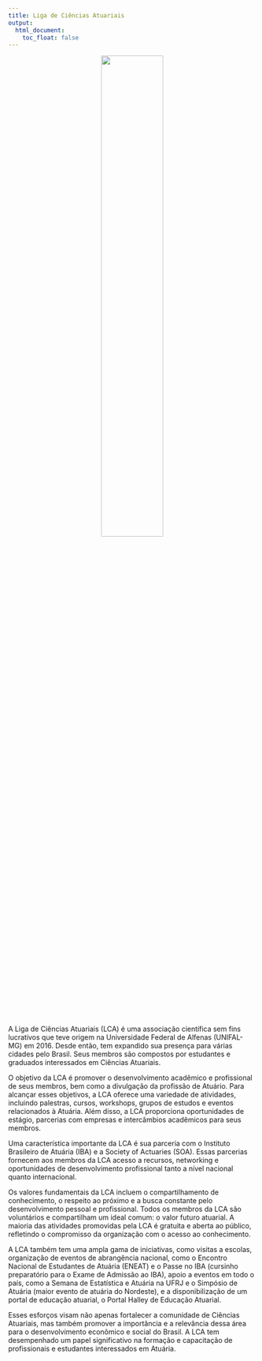 ```yaml
---
title: Liga de Ciências Atuariais
output:
  html_document:
    toc_float: false
---
```


<center> <img src="img/logoLCA.png" width="50%"> </center>

A Liga de Ciências Atuariais (LCA) é uma associação científica sem fins lucrativos que teve origem na Universidade Federal de Alfenas (UNIFAL-MG) em 2016. Desde então, tem expandido sua presença para várias cidades pelo Brasil. Seus membros são compostos por estudantes e graduados interessados em Ciências Atuariais.

O objetivo da LCA é promover o desenvolvimento acadêmico e profissional de seus membros, bem como a divulgação da profissão de Atuário. Para alcançar esses objetivos, a LCA oferece uma variedade de atividades, incluindo palestras, cursos, workshops, grupos de estudos e eventos relacionados à Atuária. Além disso, a LCA proporciona oportunidades de estágio, parcerias com empresas e intercâmbios acadêmicos para seus membros.

Uma característica importante da LCA é sua parceria com o Instituto Brasileiro de Atuária (IBA) e a Society of Actuaries (SOA). Essas parcerias fornecem aos membros da LCA acesso a recursos, networking e oportunidades de desenvolvimento profissional tanto a nível nacional quanto internacional.

Os valores fundamentais da LCA incluem o compartilhamento de conhecimento, o respeito ao próximo e a busca constante pelo desenvolvimento pessoal e profissional. Todos os membros da LCA são voluntários e compartilham um ideal comum: o valor futuro atuarial. A maioria das atividades promovidas pela LCA é gratuita e aberta ao público, refletindo o compromisso da organização com o acesso ao conhecimento.

A LCA também tem uma ampla gama de iniciativas, como visitas a escolas, organização de eventos de abrangência nacional, como o Encontro Nacional de Estudantes de Atuária (ENEAT) e o Passe no IBA (cursinho preparatório para o Exame de Admissão ao IBA), apoio a eventos em todo o país, como a Semana de Estatística e Atuária na UFRJ e o Simpósio de Atuária (maior evento de atuária do Nordeste), e a disponibilização de um portal de educação atuarial, o Portal Halley de Educação Atuarial.

Esses esforços visam não apenas fortalecer a comunidade de Ciências Atuariais, mas também promover a importância e a relevância dessa área para o desenvolvimento econômico e social do Brasil. A LCA tem desempenhado um papel significativo na formação e capacitação de profissionais e estudantes interessados em Atuária.
